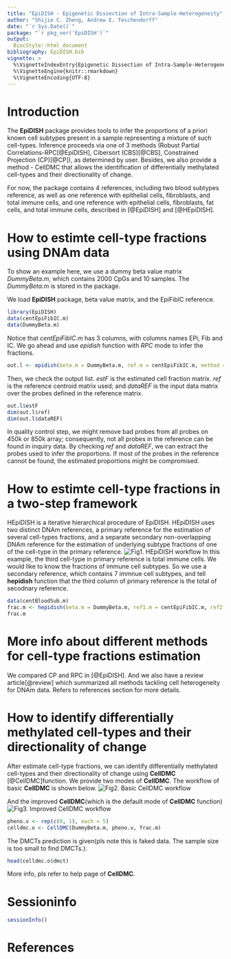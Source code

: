 ```yaml
---
title: "EpiDISH - Epigenetic Dissection of Intra-Sample-Heterogeneity"
author: "Shijie C. Zheng, Andrew E. Teschendorff"
date: "`r Sys.Date()`"
package: "`r pkg_ver('EpiDISH')`"
output:
  BiocStyle::html_document
bibliography: EpiDISH.bib
vignette: >
  %\VignetteIndexEntry{Epigenetic Dissection of Intra-Sample-Heterogeneity}
  %\VignetteEngine{knitr::rmarkdown}
  %\VignetteEncoding{UTF-8}
---
```


# Introduction

The **EpiDISH** package provides tools to infer the proportions of a priori known cell subtypes present in a sample representing a mixture of such cell-types. Inference proceeds via one of 3 methods (Robust Partial Correlations-RPC[@EpiDISH], Cibersort (CBS)[@CBS], Constrained Projection (CP)[@CP]), as determined by user. Besides, we also provide a method - CellDMC that allows the identification of differentially methylated cell-types and their directionality of change.

For now, the package contains 4 references, including two blood subtypes reference, as well as one reference with epithelial cells, fibroblasts, and total immune cells, and one reference with epithelial cells, fibroblasts, fat cells, and total immune cells, described in [@EpiDISH] and [@HEpiDISH].


# How to estimte cell-type fractions using DNAm data

To show an example here, we use a dummy beta value matrix *DummyBeta.m*, which contains 2000 CpGs and 10 samples. The *DummyBeta.m* is stored in the package. 

We load **EpiDISH** package, beta value matrix, and the EpiFibIC reference.
```r
library(EpiDISH)
data(centEpiFibIC.m)
data(DummyBeta.m)
```

Notice that *centEpiFibIC.m* has 3 columns, with columns names EPi, Fib and IC. We go ahead and use *epidish* function with *RPC* mode to infer the fractions.
```r
out.l <- epidish(beta.m = DummyBeta.m, ref.m = centEpiFibIC.m, method = "RPC") 
```

Then, we check the output list. *estF* is the estimated cell fraction matrix. *ref* is the reference centroid matrix used; and *dataREF* is the input data matrix over the probes defined in the reference matrix.
```r
out.l$estF
dim(out.l$ref)
dim(out.l$dataREF)
```

In quality control step, we might remove bad probes from all  probes on 450k or 850k array; consequently, not all probes in the reference can be found in inquiry data. By checking *ref* and *dataREF*, we can extract the probes used to infer the proportions. If most of the probes in the reference cannot be found, the estimated proportions might be compromised.

# How to estimte cell-type fractions in a two-step framework
HEpiDISH is a iterative hierarchical procedure of EpiDISH. HEpiDISH uses two distinct DNAm references, a primary reference for the estimation of several cell-types fractions, and a separate secondary non-overlapping DNAm reference for the estimation of underlying subtype fractions of one of the cell-type in the primary reference.
![Fig1. HEpiDISH workflow](HEpiDISH.jpg) 
In this example, the third cell-type in primary reference is total immune cells. We would like to know the fractions of immune cell subtypes. So we use a secondary reference, which contains 7 immnue cell subtypes, and tell **hepidish** function that the third column of primary reference is the total of secodnary reference.
```r
data(centBloodSub.m)
frac.m <- hepidish(beta.m = DummyBeta.m, ref1.m = centEpiFibIC.m, ref2.m = centBloodSub.m[,c(1, 2, 5)], h.CT.idx = 3, method = 'RPC')
frac.m
```


# More info about different methods for cell-type fractions estimation
We compared CP and RPC in [@EpiDISH]. And we also have a review article[@review] which summarized all methods tackling cell heterogeneity for DNAm data. Refers to references section for more details.


# How to identify differentially methylated cell-types and their directionality of change
After estimate cell-type fractions, we can identify differentially methylated cell-types and their directionality of change using **CellDMC** [@CellDMC]function. We provide two modes of **CellDMC**. The workflow of basic **CellDMC** is shown below.
![Fig2. Basic CellDMC workflow](basic.jpg)


And the improved **CellDMC**(which is the default mode of **CellDMC** function)
![Fig3. Improved CellDMC workflow](improved.jpg)

```r
pheno.v <- rep(c(0, 1), each = 5)
celldmc.o <- CellDMC(DummyBeta.m, pheno.v, frac.m)
```

The DMCTs prediction is given(pls note this is faked data. The sample size is too small to find DMCTs.):
```r
head(celldmc.o$dmct)
```

More info, pls refer to help page of **CellDMC**.


# Sessioninfo

```r
sessionInfo()
```

# References



